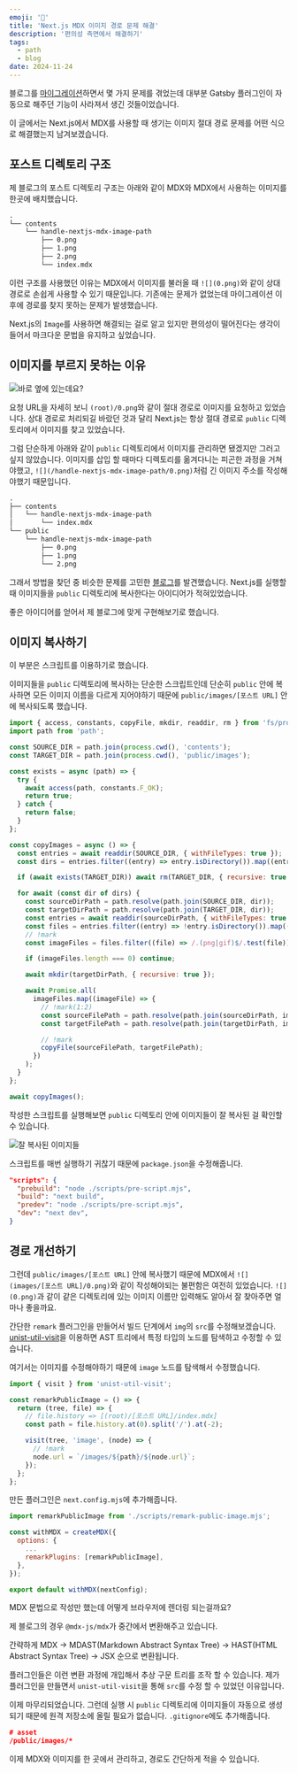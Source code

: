 ```yaml
---
emoji: '🌄'
title: 'Next.js MDX 이미지 경로 문제 해결'
description: '편의성 측면에서 해결하기'
tags:
  - path
  - blog
date: 2024-11-24
---
```


블로그를 [마이그레이션](https://dohyeon.dev/build-nextjs-blog-with-yak-shaving)하면서 몇 가지 문제를 겪었는데 대부분 Gatsby 플러그인이 자동으로 해주던 기능이 사라져서 생긴 것들이었습니다.

이 글에서는 Next.js에서 MDX를 사용할 때 생기는 이미지 절대 경로 문제를 어떤 식으로 해결했는지 남겨보겠습니다.

## 포스트 디렉토리 구조

제 블로그의 포스트 디렉토리 구조는 아래와 같이 MDX와 MDX에서 사용하는 이미지를 한곳에 배치했습니다.

```txt
.
└── contents
    └── handle-nextjs-mdx-image-path
        ├── 0.png
        ├── 1.png
        ├── 2.png
        └── index.mdx
```

이런 구조를 사용했던 이유는 MDX에서 이미지를 불러올 때 `![](0.png)`와 같이 상대 경로로 손쉽게 사용할 수 있기 때문입니다. 기존에는 문제가 없었는데 마이그레이션 이후에 경로를 찾지 못하는 문제가 발생했습니다.

Next.js의 `Image`를 사용하면 해결되는 걸로 알고 있지만 편의성이 떨어진다는 생각이 들어서 마크다운 문법을 유지하고 싶었습니다.

## 이미지를 부르지 못하는 이유

![](0.png '바로 옆에 있는데요?')

요청 URL을 자세히 보니 `(root)/0.png`와 같이 절대 경로로 이미지를 요청하고 있었습니다. 상대 경로로 처리되길 바랐던 것과 달리 Next.js는 항상 절대 경로로 `public` 디렉토리에서 이미지를 찾고 있었습니다.

그럼 단순하게 아래와 같이 `public` 디렉토리에서 이미지를 관리하면 됐겠지만 그러고 싶지 않았습니다. 이미지를 삽입 할 때마다 디렉토리를 옮겨다니는 피곤한 과정을 거쳐야했고, `![](/handle-nextjs-mdx-image-path/0.png)`처럼 긴 이미지 주소를 작성해야했기 때문입니다.

```txt
.
├── contents
│   └── handle-nextjs-mdx-image-path
│       └── index.mdx
└── public
    └── handle-nextjs-mdx-image-path
        ├── 0.png
        ├── 1.png
        └── 2.png
```

그래서 방법을 찾던 중 비슷한 문제를 고민한 [블로그](https://witch.work/posts/blog-remake-4)를 발견했습니다. Next.js를 실행할 때 이미지들을 `public` 디렉토리에 복사한다는 아이디어가 적혀있었습니다.

좋은 아이디어를 얻어서 제 블로그에 맞게 구현해보기로 했습니다.

## 이미지 복사하기

이 부분은 스크립트를 이용하기로 했습니다.

이미지들을 `public` 디렉토리에 복사하는 단순한 스크립트인데 단순히 `public` 안에 복사하면 모든 이미지 이름을 다르게 지어야하기 때문에 `public/images/[포스트 URL]` 안에 복사되도록 했습니다.

```js pre-script.mjs
import { access, constants, copyFile, mkdir, readdir, rm } from 'fs/promises';
import path from 'path';

const SOURCE_DIR = path.join(process.cwd(), 'contents');
const TARGET_DIR = path.join(process.cwd(), 'public/images');

const exists = async (path) => {
  try {
    await access(path, constants.F_OK);
    return true;
  } catch {
    return false;
  }
};

const copyImages = async () => {
  const entries = await readdir(SOURCE_DIR, { withFileTypes: true });
  const dirs = entries.filter((entry) => entry.isDirectory()).map((entry) => entry.name);

  if (await exists(TARGET_DIR)) await rm(TARGET_DIR, { recursive: true });

  for await (const dir of dirs) {
    const sourceDirPath = path.resolve(path.join(SOURCE_DIR, dir));
    const targetDirPath = path.resolve(path.join(TARGET_DIR, dir));
    const entries = await readdir(sourceDirPath, { withFileTypes: true });
    const files = entries.filter((entry) => !entry.isDirectory()).map((entry) => entry.name);
    // !mark
    const imageFiles = files.filter((file) => /.(png|gif)$/.test(file));

    if (imageFiles.length === 0) continue;

    await mkdir(targetDirPath, { recursive: true });

    await Promise.all(
      imageFiles.map((imageFile) => {
        // !mark(1:2)
        const sourceFilePath = path.resolve(path.join(sourceDirPath, imageFile));
        const targetFilePath = path.resolve(path.join(targetDirPath, imageFile));

        // !mark
        copyFile(sourceFilePath, targetFilePath);
      })
    );
  }
};

await copyImages();
```

작성한 스크립트를 실행해보면 `public` 디렉토리 안에 이미지들이 잘 복사된 걸 확인할 수 있습니다.

![](1.png '잘 복사된 이미지들')

스크립트를 매번 실행하기 귀찮기 때문에 `package.json`을 수정해줍니다.

```json package.json
"scripts": {
  "prebuild": "node ./scripts/pre-script.mjs",
  "build": "next build",
  "predev": "node ./scripts/pre-script.mjs",
  "dev": "next dev",
}
```

## 경로 개선하기

그런데 `public/images/[포스트 URL]` 안에 복사했기 때문에 MDX에서 `![](images/[포스트 URL]/0.png)`와 같이 작성해야되는 불편함은 여전히 있었습니다. `![](0.png)`과 같이 같은 디렉토리에 있는 이미지 이름만 입력해도 알아서 잘 찾아주면 얼마나 좋을까요.

간단한 `remark` 플러그인을 만들어서 빌드 단계에서 `img`의 `src`를 수정해보겠습니다. [unist-util-visit](https://github.com/syntax-tree/unist-util-visit)을 이용하면 AST 트리에서 특정 타입의 노드를 탐색하고 수정할 수 있습니다.

여기서는 이미지를 수정해야하기 때문에 `image` 노드를 탐색해서 수정했습니다.

```js remark-public-image.mjs
import { visit } from 'unist-util-visit';

const remarkPublicImage = () => {
  return (tree, file) => {
    // file.history => [(root)/[포스트 URL]/index.mdx]
    const path = file.history.at(0).split('/').at(-2);

    visit(tree, 'image', (node) => {
      // !mark
      node.url = `/images/${path}/${node.url}`;
    });
  };
};
```

만든 플러그인은 `next.config.mjs`에 추가해줍니다.

```js next.config.mjs
import remarkPublicImage from './scripts/remark-public-image.mjs';

const withMDX = createMDX({
  options: {
    ...
    remarkPlugins: [remarkPublicImage],
  },
});

export default withMDX(nextConfig);
```

<Callout>

MDX 문법으로 작성만 했는데 어떻게 브라우저에 렌더링 되는걸까요?

제 블로그의 경우 `@mdx-js/mdx`가 중간에서 변환해주고 있습니다.

간략하게 MDX -> MDAST(Markdown Abstract Syntax Tree) -> HAST(HTML Abstract Syntax Tree) -> JSX 순으로 변환됩니다.

플러그인들은 이런 변환 과정에 개입해서 추상 구문 트리를 조작 할 수 있습니다. 제가 플러그인을 만들면서 `unist-util-visit`을 통해 `src`를 수정 할 수 있었던 이유입니다.

</Callout>

이제 마무리되었습니다. 그런데 실행 시 `public` 디렉토리에 이미지들이 자동으로 생성되기 때문에 원격 저장소에 올릴 필요가 없습니다. `.gitignore`에도 추가해줍니다.

```json .gitignore
# asset
/public/images/*
```

이제 MDX와 이미지를 한 곳에서 관리하고, 경로도 간단하게 적을 수 있습니다.
